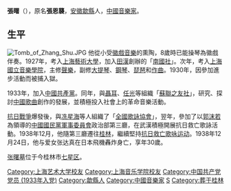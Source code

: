 {{unreferenced|time=2012-5-23}}
'''張曙'''（{{bd|1908年|9月18日|1938年|12月24日}}），原名'''張恩襲'''，[[安徽|安徽]][[歙縣|歙縣]]人，[[中國|中國]][[音樂家|音樂家]]。

== 生平 ==
[[File:Tomb_of_Zhang_Shu.JPG|thumb]]
他從小受[[徽戲音樂|徽戲音樂]]的熏陶，8歲時已能操琴為徽戲伴奏。1927年，考入[[上海藝術大學|上海藝術大學]]，加入[[田漢|田漢]]創辦的「[[南國社|南國社]]」。次年，考入[[上海國立音樂學院|上海國立音樂學院]]，主修[[聲樂|聲樂]]，副修[[大提琴|大提琴]]、[[鋼琴|鋼琴]]、[[琵琶|琵琶]]和[[作曲|作曲]]。1930年，因參加進步活動而被捕入獄。

1933年，加入[[中國共產黨|中國共產黨]]。同年，與[[聶耳|聶耳]]、[[任光|任光]]等組織「[[蘇聯之友社|蘇聯之友社]]」，研究、探討[[中國歌曲|中國歌曲]]創作的發展，並積極投入社會上的革命音樂活動。

[[抗日戰爭|抗日戰爭]]爆發後，與[[冼星海|冼星海]]等人組織了「[[全國歌詠協會|全國歌詠協會]]」，翌年，參加了以[[郭沫若|郭沫若]]為領導的[[中國國民黨軍事委員會|中國國民黨軍事委員會]]政治部第三廳，在武漢積極開展抗日救亡歌詠活動。1938年12月，他隨第三廳遷往[[桂林|桂林]]，繼續堅持[[抗日救亡歌咏运动|抗日救亡歌咏运动]]。1938年12月24日，他与爱女张达真在日本飛機轟炸身亡，享年30歲。

[[张曙墓|张曙墓]]位于今桂林市[[七星区|七星区]]。

{{中国近现代文学}}
{{Authority control}}
{{DEFAULTSORT:Z}}
[[Category:上海艺术大学校友|Category:上海艺术大学校友]]
[[Category:上海音乐学院校友|Category:上海音乐学院校友]]
[[Category:中国共产党党员_(1933年入党)|Category:中国共产党党员 (1933年入党)]]
[[Category:歙縣人|Category:歙縣人]]
[[Category:中國音樂家|Category:中國音樂家]]
[[Category:張姓|S]]
[[Category:葬于桂林|Category:葬于桂林]]